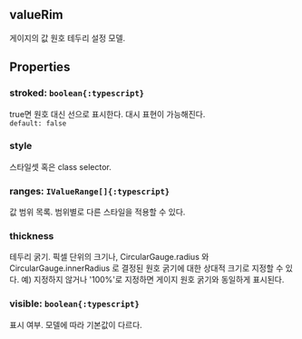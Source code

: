 ## valueRim
게이지의 값 원호 테두리 설정 모델.
## Properties

### stroked: `boolean{:typescript}`
true면 원호 대신 선으로 표시한다.
대시 표현이 가능해진다.  
`default: false`  

### style
스타일셋 혹은 class selector.  

### ranges: `IValueRange[]{:typescript}`
값 범위 목록.
범위별로 다른 스타일을 적용할 수 있다.  

### thickness
테두리 굵기.
픽셀 단위의 크기나,  CircularGauge.radius 와  CircularGauge.innerRadius 로 결정된 원호 굵기에 대한 상대적 크기로 지정할 수 있다.
예) 지정하지 않거나 '100%'로 지정하면 게이지 원호 굵기와 동일하게 표시된다.  

### visible: `boolean{:typescript}`
표시 여부.
모델에 따라 기본값이 다르다.  
